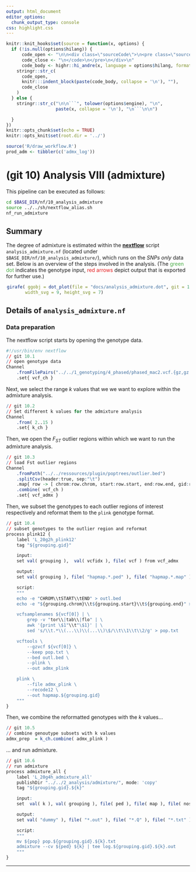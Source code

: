 ```yaml
---
output: html_document
editor_options:
  chunk_output_type: console
css: highlight.css
---
```


```r
knitr::knit_hooks$set(source = function(x, options) {
  if (!is.null(options$hilang)) {
      code_open <- "\n\n<div class=\"sourceCode\">\n<pre class=\"sourceCode\">\n<code class=\"sourceCode\">"
      code_close <- "\n</code>\n</pre>\n</div>\n"
      code_body <- highr::hi_andre(x, language = options$hilang, format = "html")
    stringr::str_c(
      code_open,
      knitr:::indent_block(paste(code_body, collapse = '\n'), ""),
      code_close
    )
  } else {
    stringr::str_c("\n\n```", tolower(options$engine), "\n",
                   paste(x, collapse = '\n'), "\n```\n\n")

  }
})
knitr::opts_chunk$set(echo = TRUE)
knitr::opts_knit$set(root.dir = '../')
```


```r
source('R/draw_workflow.R')
prod_adm <- tibbler(c('admx_log'))
```

# (git 10) Analysis VIII (admixture)

This pipeline can be executed as follows:

```sh
cd $BASE_DIR/nf/10_analysis_admixture
source ../../sh/nextflow_alias.sh
nf_run_admixture
```

## Summary

The degree of admixture is estimated within the [**nextflow**](https://www.nextflow.io/) script `analysis_admixture.nf` (located under `$BASE_DIR/nf/10_analysis_admixture/`), which runs on the _SNPs only_ data set.
Below is an overview of the steps involved in the analysis.
(The <span style="color:#4DAF4A">green dot</span> indicates the genotype input, <span style="color:#E41A1C">red arrows</span> depict output that is exported for further use.)

<div style="max-width:500px; margin:auto;">
```r
girafe( ggobj = dot_plot(file = "docs/analysis_admixture.dot", git = 10, point_types = prod_adm),
       width_svg = 9, height_svg = 7)
```
</div>

## Details of `analysis_admixture.nf`

### Data preparation

The nextflow script starts by opening the genotype data.

<div class="kclass">
```r
#!/usr/bin/env nextflow
// git 10.1
// open genotype data
Channel
	.fromFilePairs("../../1_genotyping/4_phased/phased_mac2.vcf.{gz,gz.tbi}")
	.set{ vcf_ch }
```

Next, we select the range *k* values that we we want to explore within the admixture analysis.

```r
// git 10.2
// Set different k values for the admixture analysis
Channel
	.from( 2..15 )
	.set{ k_ch }
```

Then, we open the $F_{ST}$ outlier regions within which we want to run the admixture analysis.

```r
// git 10.3
// load Fst outlier regions
Channel
	.fromPath("../../ressources/plugin/poptrees/outlier.bed")
	.splitCsv(header:true, sep:"\t")
	.map{ row -> [ chrom:row.chrom, start:row.start, end:row.end, gid:row.gid ] }
	.combine( vcf_ch )
	.set{ vcf_admx }
```

Then, we subset the genotypes to each outlier regions of interest respectively and reformat them to the `plink` genotype format.

```r
// git 10.4
// subset genotypes to the outlier region and reformat
process plink12 {
	label 'L_20g2h_plink12'
	tag "${grouping.gid}"

	input:
	set val( grouping ),  val( vcfidx ), file( vcf ) from vcf_admx

	output:
	set val( grouping ), file( "hapmap.*.ped" ), file( "hapmap.*.map" ), file( "hapmap.*.nosex" ), file( "pop.txt" ) into admx_plink

	script:
	"""
	echo -e "CHROM\\tSTART\\tEND" > outl.bed
	echo -e "${grouping.chrom}\\t${grouping.start}\\t${grouping.end}" >> outl.bed

	vcfsamplenames ${vcf[0]} | \
		grep -v "tor\\|tab\\|flo" | \
		awk '{print \$1"\\t"\$1}' | \
		sed 's/\\t.*\\(...\\)\\(...\\)\$/\\t\\1\\t\\2/g' > pop.txt

	vcftools \
		--gzvcf ${vcf[0]} \
		--keep pop.txt \
		--bed outl.bed \
		--plink \
		--out admx_plink

	plink \
		--file admx_plink \
		--recode12 \
		--out hapmap.${grouping.gid}
	"""
}
```

Then, we combine the reformatted genotypes with the *k* values...

```r
// git 10.5
// combine genoutype subsets with k values
admx_prep  = k_ch.combine( admx_plink )
```

... and run admixture.

```r
// git 10.6
// run admixture
process admixture_all {
	label 'L_20g4h_admixture_all'
	publishDir "../../2_analysis/admixture/", mode: 'copy'
	tag "${grouping.gid}.${k}"

	input:
	set  val( k ), val( grouping ), file( ped ), file( map ), file( nosex ), file( pop ) from admx_prep

	output:
	set val( "dummy" ), file( "*.out" ), file( "*.Q" ), file( "*.txt" ) into admx_log

	script:
	"""
	mv ${pop} pop.${grouping.gid}.${k}.txt
	admixture --cv ${ped} ${k} | tee log.${grouping.gid}.${k}.out
	"""
}
```
</div>

---

